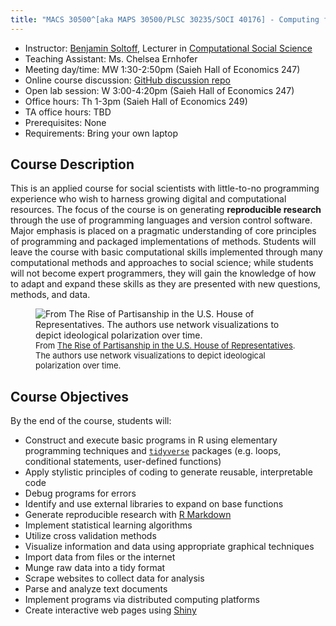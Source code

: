 ```yaml
---
title: "MACS 30500^[aka MAPS 30500/PLSC 30235/SOCI 40176] - Computing for the Social Sciences"
---
```


<div class="row">
  <div class="col-sm-8 col-xs-12">
  
* Instructor: [Benjamin Soltoff](http://www.bensoltoff.com), Lecturer in [Computational Social Science](http://macss.uchicago.edu)
* Teaching Assistant: Ms. Chelsea Ernhofer
* Meeting day/time: MW 1:30-2:50pm (Saieh Hall of Economics 247)
* Online course discussion: [GitHub discussion repo](https://github.com/uc-cfss/Discussion)
* Open lab session: W 3:00-4:20pm (Saieh Hall of Economics 247)
* Office hours: Th 1-3pm (Saieh Hall of Economics 249)
* TA office hours: TBD
* Prerequisites: None
* Requirements: Bring your own laptop

## Course Description

This is an applied course for social scientists with little-to-no programming experience who wish to harness growing digital and computational resources. The focus of the course is on generating **reproducible research** through the use of programming languages and version control software. Major emphasis is placed on a pragmatic understanding of core principles of programming and packaged implementations of methods. Students will leave the course with basic computational skills implemented through many computational methods and approaches to social science; while students will not become expert programmers, they will gain the knowledge of how to adapt and expand these skills as they are presented with new questions, methods, and data.

  </div>
  <div class="col-sm-4 col-xs-12">
  
  ![<font size="2">From [The Rise of Partisanship in the U.S. House of Representatives](http://www.mamartino.com/projects/rise_of_partisanship/). The authors use network visualizations to depict ideological polarization over time.</font>](images/rise_of_partisanship.png)
  
  </div>

</div>
  
## Course Objectives

By the end of the course, students will:

* Construct and execute basic programs in R using elementary programming techniques and [`tidyverse`](http://tidyverse.org/) packages (e.g. loops, conditional statements, user-defined functions)
* Apply stylistic principles of coding to generate reusable, interpretable code
* Debug programs for errors
* Identify and use external libraries to expand on base functions
* Generate reproducible research with [R Markdown](http://rmarkdown.rstudio.com/)
* Implement statistical learning algorithms
* Utilize cross validation methods
* Visualize information and data using appropriate graphical techniques
* Import data from files or the internet
* Munge raw data into a tidy format
* Scrape websites to collect data for analysis
* Parse and analyze text documents
* Implement programs via distributed computing platforms
* Create interactive web pages using [Shiny](http://shiny.rstudio.com/)
